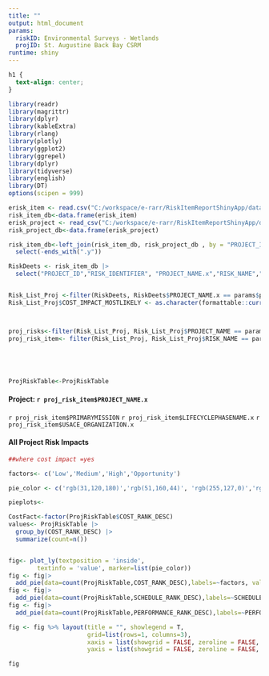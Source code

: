 ```yaml
---
title: ""
output: html_document
params:
  riskID: Environmental Surveys - Wetlands
  projID: St. Augustine Back Bay CSRM
runtime: shiny
---
```


```css
h1 {
  text-align: center;
}
```

```r
library(readr) 
library(magrittr) 
library(dplyr) 
library(kableExtra) 
library(rlang)
library(plotly)
library(ggplot2)
library(ggrepel)
library(dplyr)
library(tidyverse)
library(english)
library(DT)
options(scipen = 999)

erisk_item <- read.csv("C:/workspace/e-rarr/RiskItemReportShinyApp/data/RISKLISTFULL.csv")
risk_item_db<-data.frame(erisk_item)
erisk_project <- read_csv("C:/workspace/e-rarr/RiskItemReportShinyApp/data/RiskProject_FullView.csv")
risk_project_db<-data.frame(erisk_project)

risk_item_db<-left_join(risk_item_db, risk_project_db , by = "PROJECT_ID")|>
  select(-ends_with(".y")) 

RiskDeets <- risk_item_db |>
  select("PROJECT_ID","RISK_IDENTIFIER", "PROJECT_NAME.x","RISK_NAME","RISKCATEGORY","RISK_STATEMENT" ,"LIFECYCLEPHASENAME.x","MILESTONE","LIKELIHOOD","DISCIPLINE", "PERFORMANCEIMPACT", "PERFORMANCE_RANK_DESC","COST_IMPACT_MOSTLIKELY", "COST_RANK_DESC", "SCHEDULE_IMPACT_MOSTLIKELY", "SCHEDULE_RANK_DESC", "PRIMARYMISSION", "USACE_ORGANIZATION.x")


Risk_List_Proj <-filter(RiskDeets, RiskDeets$PROJECT_NAME.x == params$projID)
Risk_List_Proj$COST_IMPACT_MOSTLIKELY <- as.character(formattable::currency(Risk_List_Proj$COST_IMPACT_MOSTLIKELY))



proj_risks<-filter(Risk_List_Proj, Risk_List_Proj$PROJECT_NAME == params$projID)
proj_risk_item<- filter(Risk_List_Proj, Risk_List_Proj$RISK_NAME == params$riskID, Risk_List_Proj$PROJECT_NAME == params$projID)





ProjRiskTable<-ProjRiskTable    

```




#### Project: `r proj_risk_item$PROJECT_NAME.x`
`r proj_risk_item$PRIMARYMISSION` `r proj_risk_item$LIFECYCLEPHASENAME.x`
`r proj_risk_item$USACE_ORGANIZATION.x`

#### All Project Risk Impacts

```r
##where cost impact =yes 

factors<- c('Low','Medium','High','Opportunity')

pie_color <- c('rgb(31,120,180)','rgb(51,160,44)', 'rgb(255,127,0)','rgb(227,26,28)')

pieplots<-

CostFact<-factor(ProjRiskTable$COST_RANK_DESC)  
values<- ProjRiskTable |>
  group_by(COST_RANK_DESC) |>
  summarize(count=n())


fig<- plot_ly(textposition = 'inside',
        textinfo = 'value', marker=list(pie_color))
fig <- fig|> 
  add_pie(data=count(ProjRiskTable,COST_RANK_DESC),labels=~factors, values=~COST_RANK_DESC, name = "COST", domain = list(row = 0, column=0))
fig <- fig|> 
  add_pie(data=count(ProjRiskTable,SCHEDULE_RANK_DESC),labels=~SCHEDULE_RANK_DESC, values=~n, name = "SCHEDULE", domain = list(row = 0, column=1))
fig <- fig|> 
  add_pie(data=count(ProjRiskTable,PERFORMANCE_RANK_DESC),labels=~PERFORMANCE_RANK_DESC, values=~n, name = "PERFORMANCE", domain = list(row = 0, column=2))

fig <- fig %>% layout(title = "", showlegend = T,
                      grid=list(rows=1, columns=3),
                      xaxis = list(showgrid = FALSE, zeroline = FALSE, showticklabels = FALSE),
                      yaxis = list(showgrid = FALSE, zeroline = FALSE, showticklabels = FALSE))

fig




```